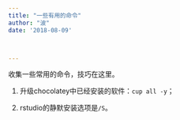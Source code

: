 ```yaml
---
title: "一些有用的命令"
author: "波"
date: '2018-08-09'



---
```


收集一些常用的命令，技巧在这里。

1. 升级chocolatey中已经安装的软件：`cup all -y`；

2. rstudio的静默安装选项是`/S`。

